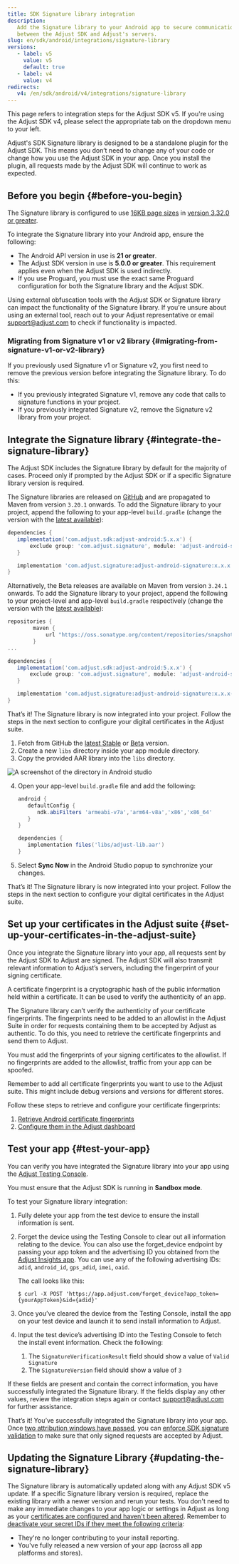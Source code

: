 ```yaml
---
title: SDK Signature library integration
description:
   Add the Signature library to your Android app to secure communications
   between the Adjust SDK and Adjust's servers.
slug: en/sdk/android/integrations/signature-library
versions:
   - label: v5
     value: v5
     default: true
   - label: v4
     value: v4
redirects:
   v4: /en/sdk/android/v4/integrations/signature-library
---
```


<Callout type="note">

This page refers to integration steps for the Adjust SDK v5. If you're using the Adjust SDK v4, please select the appropriate tab on the dropdown menu to your left.

</Callout>

Adjust's SDK Signature library is designed to be a standalone plugin for the Adjust SDK. This means you don’t need to change any of your code or change how you use the Adjust SDK in your app. Once you install the plugin, all requests made by the Adjust SDK will continue to work as expected.

## Before you begin {#before-you-begin}

<Callout type="note">

The Signature library is configured to use [16KB page sizes](https://developer.android.com/guide/practices/page-sizes) in [version 3.32.0 or greater](https://github.com/adjust/adjust_signature_sdk/releases/tag/v3.32.0).

</Callout>

To integrate the Signature library into your Android app, ensure the following:

- The Android API version in use is **21 or greater**.
- The Adjust SDK version in use is **5.0.0 or greater**. This requirement applies even when the Adjust SDK is used indirectly.
- If you use Proguard, you must use the exact same Proguard configuration for both the Signature library and the Adjust SDK.

<Callout type="important">

Using external obfuscation tools with the Adjust SDK or Signature library can impact the functionality of the Signature library. If you're unsure about using an external tool, reach out to your Adjust representative or email support@adjust.com to check if functionality is impacted.

</Callout>

### Migrating from Signature v1 or v2 library {#migrating-from-signature-v1-or-v2-library}

If you previously used Signature v1 or Signature v2, you first need to remove the previous version before integrating the Signature library. To do this:

- If you previously integrated Signature v1, remove any code that calls to signature functions in your project.
- If you previously integrated Signature v2, remove the Signature v2 library from your project.

## Integrate the Signature library {#integrate-the-signature-library}

<Callout type="note">

The Adjust SDK includes the Signature library by default for the majority of cases. Proceed only if prompted by the Adjust SDK or if a specific Signature library version is required.

</Callout>

<Tabs>
<Tab title="Maven" sync="maven">

The Signature libraries are released on [GitHub](https://github.com/adjust/adjust_signature_sdk/releases/) and are propagated to Maven from version `3.20.1` onwards. To add the Signature library to your project, append the following to your app-level `build.gradle` (change the version with the [latest available](https://github.com/adjust/adjust_signature_sdk/releases/latest)):

```groovy
dependencies {
   implementation('com.adjust.sdk:adjust-android:5.x.x') {
       exclude group: 'com.adjust.signature', module: 'adjust-android-signature'
   }

   implementation 'com.adjust.signature:adjust-android-signature:x.x.x'
}
```

Alternatively, the Beta releases are available on Maven from version `3.24.1` onwards. To add the Signature library to your project, append the following to your project-level and app-level `build.gradle` respectively (change the version with the [latest available](https://github.com/adjust/adjust_signature_sdk/releases)):

```groovy
repositories {
        maven {
            url "https://oss.sonatype.org/content/repositories/snapshots/"
        }
...
```

```groovy
dependencies {
   implementation('com.adjust.sdk:adjust-android:5.x.x') {
       exclude group: 'com.adjust.signature', module: 'adjust-android-signature'
   }

   implementation 'com.adjust.signature:adjust-android-signature:x.x.x-SNAPSHOT'
}
```

That’s it! The Signature library is now integrated into your project. Follow the steps in the next section to configure your digital certificates in the Adjust suite.

</Tab>
<Tab title="Manual integration" sync="manual-integration">

1. Fetch from GitHub the [latest Stable](https://github.com/adjust/adjust_signature_sdk/releases/latest) or [Beta](https://github.com/adjust/adjust_signature_sdk/releases) version.
2. Create a new `libs` directory inside your app module directory.
3. Copy the provided AAR library into the `libs` directory.

![A screenshot of the directory in Android studio](@images/sig-v3/aar-in-studio.png)

4. Open your app-level `build.gradle` file and add the following:

   ```groovy
   android {
      defaultConfig {
         ndk.abiFilters 'armeabi-v7a','arm64-v8a','x86','x86_64'
      }
   }

   dependencies {
      implementation files('libs/adjust-lib.aar')
   }
   ```

5. Select **Sync Now** in the Android Studio popup to synchronize your changes.

That’s it! The Signature library is now integrated into your project. Follow the steps in the next section to configure your digital certificates in the Adjust suite.

</Tab>
</Tabs>

## Set up your certificates in the Adjust suite {#set-up-your-certificates-in-the-adjust-suite}

Once you integrate the Signature library into your app, all requests sent by the Adjust SDK to Adjust are signed. The Adjust SDK will also transmit relevant information to Adjust’s servers, including the fingerprint of your signing certificate.

A certificate fingerprint is a cryptographic hash of the public information held within a certificate. It can be used to verify the authenticity of an app.

The Signature library can’t verify the authenticity of your certificate fingerprints. The fingerprints need to be added to an allowlist in the Adjust Suite in order for requests containing them to be accepted by Adjust as authentic. To do this, you need to retrieve the certificate fingerprints and send them to Adjust.

<Callout type="important">

You must add the fingerprints of your signing certificates to the allowlist. If no fingerprints are added to the allowlist, traffic from your app can be spoofed.

Remember to add all certificate fingerprints you want to use to the Adjust suite. This might include debug versions and versions for different stores.

</Callout>

Follow these steps to retrieve and configure your certificate fingerprints:

1. [Retrieve Android certificate fingerprints](/en/sdk/android/integrations/retrieve-certificate-fingerprints)
2. [Configure them in the Adjust dashboard](https://help.adjust.com/en/article/sdk-signature#add-signatures-in-the-adjust-suite)

## Test your app {#test-your-app}

You can verify you have integrated the Signature library into your app using the [Adjust Testing Console](https://help.adjust.com/en/article/testing-console).

<Callout type="important">

You must ensure that the Adjust SDK is running in **Sandbox mode**.

</Callout>

To test your Signature library integration:

1. Fully delete your app from the test device to ensure the install information is sent.
2. Forget the device using the Testing Console to clear out all information relating to the device. You can also use the forget_device endpoint by passing your app token and the advertising ID you obtained from the [Adjust Insights app](https://play.google.com/store/apps/details?id=com.adjust.insights). You can use any of the following advertising IDs: `adid`, `android_id`, `gps_adid`, `imei`, `oaid`.

   The call looks like this:

   ```console
   $ curl -X POST 'https://app.adjust.com/forget_device?app_token={yourAppToken}&id={adid}'
   ```

3. Once you’ve cleared the device from the Testing Console, install the app on your test device and launch it to send install information to Adjust.
4. Input the test device’s advertising ID into the Testing Console to fetch the install event information. Check the following:
   1. The `SignatureVerificationResult` field should show a value of `Valid Signature`
   2. The `SignatureVersion` field should show a value of `3`

If these fields are present and contain the correct information, you have successfully integrated the Signature library. If the fields display any other values, review the integration steps again or contact support@adjust.com for further assistance.

That’s it! You’ve successfully integrated the Signature library into your app. Once [two attribution windows have passed](https://help.adjust.com/en/article/attribution-windows), you can [enforce SDK signature validation](https://help.adjust.com/en/article/sdk-signature#enforce-signature-validation) to make sure that only signed requests are accepted by Adjust.

## Updating the Signature Library {#updating-the-signature-library}

The Signature library is automatically updated along with any Adjust SDK v5 update. If a specific Signature library version is required, replace the existing library with a newer version and rerun your tests. You don't need to make any immediate changes to your app logic or settings in Adjust as long as your [certificates are configured and haven't been altered](https://help.adjust.com/en/article/sdk-signature#manage-your-certificate-fingerprints). Remember to [deactivate your secret IDs if they meet the following criteria](https://help.adjust.com/en/article/sdk-signature#manage-your-secret-ids):

- They're no longer contributing to your install reporting.
- You've fully released a new version of your app (across all app platforms and stores).
